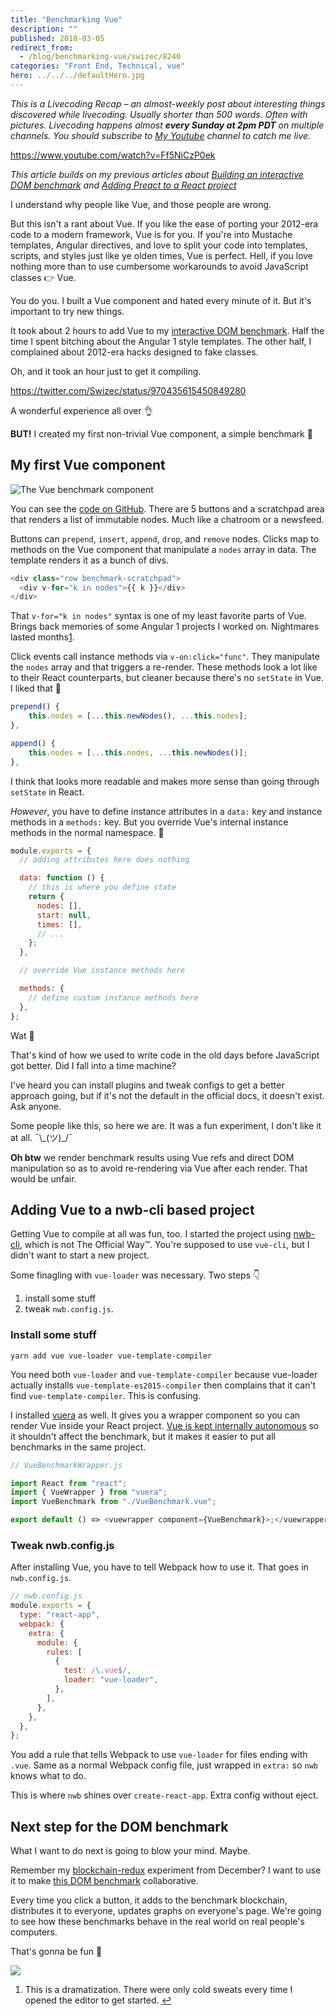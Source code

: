 ```yaml
---
title: "Benchmarking Vue"
description: ""
published: 2018-03-05
redirect_from:
  - /blog/benchmarking-vue/swizec/8240
categories: "Front End, Technical, vue"
hero: ../../../defaultHero.jpg
---
```


_This is a Livecoding Recap – an almost-weekly post about interesting things discovered while livecoding. Usually shorter than 500 words. Often with pictures. Livecoding happens almost **every Sunday at 2pm PDT** on multiple channels. You should subscribe to [My Youtube](https://www.youtube.com/user/TheSwizec) channel to catch me live._

https://www.youtube.com/watch?v=Ff5NiCzP0ek

_This article builds on my previous articles about [Building an interactive DOM benchmark](https://swizec.com/blog/building-interactive-dom-benchmark-preliminary-results/swizec/8219) and [Adding Preact to a React project](https://swizec.com/blog/seamlessly-render-preact-component-react-project/swizec/8224)_

I understand why people like Vue, and those people are wrong.

But this isn't a rant about Vue. If you like the ease of porting your 2012-era code to a modern framework, Vue is for you. If you're into Mustache templates, Angular directives, and love to split your code into templates, scripts, and styles just like ye olden times, Vue is perfect. Hell, if you love nothing more than to use cumbersome workarounds to avoid JavaScript classes 👉 Vue.

You do you. I built a Vue component and hated every minute of it. But it's important to try new things.

It took about 2 hours to add Vue to my [interactive DOM benchmark](https://dom-benchmark.now.sh/). Half the time I spent bitching about the Angular 1 style templates. The other half, I complained about 2012-era hacks designed to fake classes.

Oh, and it took an hour just to get it compiling.

https://twitter.com/Swizec/status/970435615450849280

A wonderful experience all over 👌

**BUT!** I created my first non-trivial Vue component, a simple benchmark 🎉

## My first Vue component

![The Vue benchmark component](https://swizec.com/wp-content/uploads/2018/03/component-screenshot.png)

You can see the [code on GitHub](https://github.com/Swizec/dom-benchmark/blob/master/src/benchmarks/VueBenchmark.vue). There are 5 buttons and a scratchpad area that renders a list of immutable nodes. Much like a chatroom or a newsfeed.

Buttons can `prepend`, `insert`, `append`, `drop`, and `remove` nodes. Clicks map to methods on the Vue component that manipulate a `nodes` array in data. The template renders it as a bunch of divs.

```javascript
<div class="row benchmark-scratchpad">
  <div v-for="k in nodes">{{ k }}</div>
</div>
```

That `v-for="k in nodes"` syntax is one of my least favorite parts of Vue. Brings back memories of some Angular 1 projects I worked on. Nightmares lasted months[1](#fn1).

Click events call instance methods via `v-on:click="func"`. They manipulate the `nodes` array and that triggers a re-render. These methods look a lot like to their React counterparts, but cleaner because there's no `setState` in Vue. I liked that 🤫

```javascript
prepend() {
    this.nodes = [...this.newNodes(), ...this.nodes];
},

append() {
    this.nodes = [...this.nodes, ...this.newNodes()];
},
```

I think that looks more readable and makes more sense than going through `setState` in React.

_However_, you have to define instance attributes in a `data:` key and instance methods in a `methods:` key. But you override Vue's internal instance methods in the normal namespace. 🤨

```javascript
module.exports = {
  // adding attributes here does nothing

  data: function () {
    // this is where you define state
    return {
      nodes: [],
      start: null,
      times: [],
      // ...
    };
  },

  // override Vue instance methods here

  methods: {
    // define custom instance methods here
  },
};
```

Wat 🤨

That's kind of how we used to write code in the old days before JavaScript got better. Did I fall into a time machine?

I've heard you can install plugins and tweak configs to get a better approach going, but if it's not the default in the official docs, it doesn't exist. Ask anyone.

Some people like this, so here we are. It was a fun experiment, I don't like it at all. ¯\\\_(ツ)\_/¯

**Oh btw** we render benchmark results using Vue refs and direct DOM manipulation so as to avoid re-rendering via Vue after each render. That would be unfair.

## Adding Vue to a nwb-cli based project

Getting Vue to compile at all was fun, too. I started the project using [nwb-cli](https://github.com/insin/nwb), which is not The Official Way™. You're supposed to use `vue-cli`, but I didn't want to start a new project.

Some finagling with `vue-loader` was necessary. Two steps 👇

1.  install some stuff
2.  tweak `nwb.config.js`.

### Install some stuff

    yarn add vue vue-loader vue-template-compiler

You need both `vue-loader` and `vue-template-compiler` because vue-loader actually installs `vue-template-es2015-compiler` then complains that it can't find `vue-template-compiler`. This is confusing.

I installed [vuera](https://github.com/akxcv/vuera) as well. It gives you a wrapper component so you can render Vue inside your React project. [Vue is kept internally autonomous](https://github.com/akxcv/vuera/blob/master/src/wrappers/Vue.js%60) so it shouldn't affect the benchmark, but it makes it easier to put all benchmarks in the same project.

```javascript
// VueBenchmarkWrapper.js

import React from "react";
import { VueWrapper } from "vuera";
import VueBenchmark from "./VueBenchmark.vue";

export default () => <vuewrapper component={VueBenchmark}>;</vuewrapper>;
```

### Tweak nwb.config.js

After installing Vue, you have to tell Webpack how to use it. That goes in `nwb.config.js`.

```javascript
// nwb.config.js
module.exports = {
  type: "react-app",
  webpack: {
    extra: {
      module: {
        rules: [
          {
            test: /\.vue$/,
            loader: "vue-loader",
          },
        ],
      },
    },
  },
};
```

You add a rule that tells Webpack to use `vue-loader` for files ending with `.vue`. Same as a normal Webpack config file, just wrapped in `extra:` so `nwb` knows what to do.

This is where `nwb` shines over `create-react-app`. Extra config without eject.

## Next step for the DOM benchmark

What I want to do next is going to blow your mind. Maybe.

Remember my [blockchain-redux](https://swizec.com/blog/blockchain-redux-experiment-part-2/swizec/8055) experiment from December? I want to use it to make [this DOM benchmark](https://dom-benchmark.now.sh/) collaborative.

Every time you click a button, it adds to the benchmark blockchain, distributes it to everyone, updates graphs on everyone's page. We're going to see how these benchmarks behave in the real world on real people's computers.

That's gonna be fun 🤘

![](./img/media-u0v3z2iQLxyHC-giphy.gif)

1.  This is a dramatization. There were only cold sweats every time I opened the editor to get started. [↩](#ffn1)
